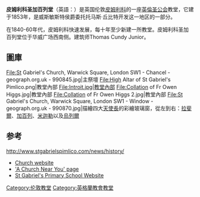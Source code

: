 {{Infobox church
| name             = 皮姆利科圣加百列堂 
| image            = St gabriel Warwick Square.jpg
| dedication       = [[加百列|大天使加百列]]
| denomination     = [[英格蘭教會|英国圣公会]]
| churchmanship   = {{Link-en|安立甘大公主義|Anglo-Catholicism|安立甘大公派}}
| diocese          = [[圣公会伦敦教区|圣公会伦敦教区]]
| architect        = 
| style            = {{Link-en|英倫哥德式建築|English Gothic architecture|英倫哥德式}}
| constructed_date = 1853
| address          = 伦敦[[西敏市|西敏市]]华威广场
| country          = [[英国|英国]]
| website          = http://www.stgabrielspimlico.com
}}
'''皮姆利科圣加百列堂'''（英語：{{lang|en|St Gabriel's, Pimlico}}）是英国伦敦[[皮姆利科|皮姆利科]]的一座[[英格蘭教會|英倫圣公会]]教堂，它建于1853年，是威斯敏斯特侯爵委托托马斯·丘比特开发这一地区的一部分。

在1840-60年代，皮姆利科快速发展，每十年至少新建一所教堂。皮姆利科圣加百列堂位于华威广场西南侧。建筑师Thomas Cundy Junior。 

== 圖庫 ==
<gallery>
File:St Gabriel's Church, Warwick Square, London SW1 - Chancel - geograph.org.uk - 990845.jpg|主祭壇
File:High Altar of St Gabriel's Pimlico.png|教堂內部
File:Introit.jpg|教堂內部
File:Collation of Fr Owen Higgs.jpg|教堂內部
File:Collation of Fr Owen Higgs 2.jpg|教堂內部
File:St Gabriel's Church, Warwick Square, London SW1 - Window - geograph.org.uk - 990870.jpg|描繪四大[[天使長|天使長]]的彩繪玻璃窗，從左到右：[[拉斐爾_(天使)|拉斐爾]]、[[加百列|加百列]]、[[米迦勒|米迦勒]]以及[[烏列爾|烏列爾]]
</gallery>

==参考==
http://www.stgabrielspimlico.com/news/history/ {{Wayback|url=http://www.stgabrielspimlico.com/news/history/ |date=20160319211957 }}
* [http://www.st-gabriels.com/information.html Church website] {{Wayback|url=http://www.st-gabriels.com/information.html |date=20160304070618 }}
* [http://www.achurchnearyou.com/st-gabriel-pimlico-london-sw1/ 'A Church Near You' page]{{Dead link|date=2018年6月 |bot=InternetArchiveBot |fix-attempted=no }}
* [http://www.stgabrielsprimary.co.uk/ St Gabriel's Primary School Website] {{Wayback|url=http://www.stgabrielsprimary.co.uk/ |date=20160427012852 }}
{{coord|51.4897|-0.142286|type:landmark_scale:3000_region:GB|display=title|name=St Gabriel's, Pimlico}}

{{伦敦教堂}}

[[Category:伦敦教堂|Category:伦敦教堂]]
[[Category:英格蘭教會教堂|Category:英格蘭教會教堂]]